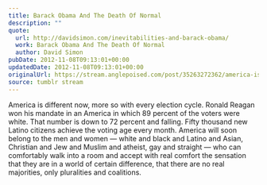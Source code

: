 ```yaml
---
title: Barack Obama And The Death Of Normal
description: ""
quote:
  url: http://davidsimon.com/inevitabilities-and-barack-obama/
  work: Barack Obama And The Death Of Normal
  author: David Simon
pubDate: 2012-11-08T09:13:01+00:00
updatedDate: 2012-11-08T09:13:01+00:00
originalUrl: https://stream.anglepoised.com/post/35263272362/america-is-different-now-more-so-with-every
source: tumblr stream
---
```


America is different now, more so with every election cycle. Ronald Reagan won his mandate in an America in which 89 percent of the voters were white. That number is down to 72 percent and falling. Fifty thousand new Latino citizens achieve the voting age every month. America will soon belong to the men and women — white and black and Latino and Asian, Christian and Jew and Muslim and atheist, gay and straight — who can comfortably walk into a room and accept with real comfort the sensation that they are in a world of certain difference, that there are no real majorities, only pluralities and coalitions.
